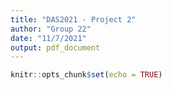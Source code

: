 ```yaml
---
title: "DAS2021 - Project 2"
author: "Group 22"
date: "11/7/2021"
output: pdf_document
---
```


```r
knitr::opts_chunk$set(echo = TRUE)
```

```r
```
